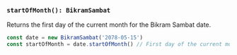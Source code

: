 ### `startOfMonth(): BikramSambat`

Returns the first day of the current month for the Bikram Sambat date.

```jsx copy
const date = new BikramSambat('2078-05-15')
const startOfMonth = date.startOfMonth() // First day of the current month
```

